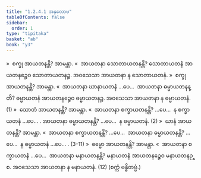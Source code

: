 ```yaml
---
title: "1.2.4.1 အနုလောမ"
tableOfContents: false
sidebar:
  order: 1
type: "tipitaka"
basket: "ab"
book: "y3"
---
```



<DynamicBreadcrumb />

<Division number="16" book="y3" e="ch" v="33" p="80">

<Paragraph number="304" book="y3">
»  စက္ခု အာယတနန္တိ? အာမန္တာ.
</Paragraph>

<Paragraph number="305" book="y3">
«  အာယတနာ သောတာယတနန္တိ?
</Paragraph>

<Paragraph number="306" book="y3">
သောတာယတနံ အာယတနဉ္စေဝ သောတာယတနဉ္စ. အဝသေသာ အာယတနာ န သောတာယတနံ.
</Paragraph>

<Paragraph number="307" book="y3">
»  စက္ခု အာယတနန္တိ? အာမန္တာ.
</Paragraph>

<Paragraph number="308" book="y3">
«  အာယတနာ ဃာနာယတနံ …ပေ…  အာယတနာ ဓမ္မာယတနန္တိ?
</Paragraph>

<Paragraph number="309" book="y3">
ဓမ္မာယတနံ အာယတနဉ္စေဝ ဓမ္မာယတနဉ္စ. အဝသေသာ အာယတနာ န ဓမ္မာယတနံ. (1)
</Paragraph>

<Paragraph number="310" book="y3">
»  သောတံ အာယတနန္တိ? အာမန္တာ.
</Paragraph>

<Paragraph number="311" book="y3">
«  အာယတနာ စက္ခာယတနန္တိ? …ပေ…  န စက္ခာယတနံ …ပေ… . အာယတနာ ဓမ္မာယတနန္တိ? …ပေ…  န ဓမ္မာယတနံ. (2)
</Paragraph>

<Paragraph number="312" book="y3">
»  ဃာနံ အာယတနန္တိ? အာမန္တာ.
</Paragraph>

<Paragraph number="313" book="y3">
«  အာယတနာ စက္ခာယတနန္တိ? …ပေ…  အာယတနာ ဓမ္မာယတနန္တိ? …ပေ…  န ဓမ္မာယတနံ …ပေ… . (3–11)
</Paragraph>

<Paragraph number="314" book="y3">
»  ဓမ္မော အာယတနန္တိ? အာမန္တာ.
</Paragraph>

<Paragraph number="315" book="y3">
«  အာယတနာ စက္ခာယတနံ …ပေ…  အာယတနာ မနာယတနန္တိ?
</Paragraph>

<Paragraph number="316" book="y3">
မနာယတနံ အာယတနဉ္စေဝ မနာယတနဉ္စ. အဝသေသာ အာယတနာ န မနာယတနံ. (12)

</Paragraph>
</Division>

<Paragraph number="317" type="center" book="y3">
(စက္ကံ ဗန္ဓိတဗ္ဗံ.)
</Paragraph>